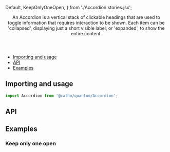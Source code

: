 


  Default,
  KeepOnlyOneOpen,
} from './Accordion.stories.jsx';


<Meta title="Accordion" component={Accordion}  />

<Header title="Accordion">
  An Accordion is a vertical stack of clickable headings that are used to toggle information that requires interaction to be shown. Each item can be 'collapsed', displaying just a short visible label; or 'expanded', to show the entire content.
</Header>

- [Importing and usage](#importing)
- [API](#api)
- [Examples](#examples)

## <a id="importing"></a>Importing and usage

```js
import Accordion from '@catho/quantum/Accordion';
```

<Canvas>
  <Story of={Default} />
</Canvas>

## <a id="api"></a>API

<ArgsTable of={Accordion} />

## <a id="examples"></a>Examples

### Keep only one open

<Canvas>
  <Story of={KeepOnlyOneOpen} />
</Canvas>

<EvaluationForm componentName="Accordion" /> 
